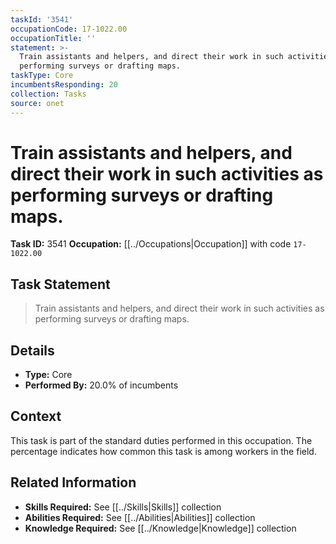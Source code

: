 ```yaml
---
taskId: '3541'
occupationCode: 17-1022.00
occupationTitle: ''
statement: >-
  Train assistants and helpers, and direct their work in such activities as
  performing surveys or drafting maps.
taskType: Core
incumbentsResponding: 20
collection: Tasks
source: onet
---
```

# Train assistants and helpers, and direct their work in such activities as performing surveys or drafting maps.

**Task ID:** 3541
**Occupation:** [[../Occupations|Occupation]] with code `17-1022.00`

## Task Statement

> Train assistants and helpers, and direct their work in such activities as performing surveys or drafting maps.

## Details

- **Type:** Core
- **Performed By:** 20.0% of incumbents

## Context

This task is part of the standard duties performed in this occupation. The percentage indicates how common this task is among workers in the field.

## Related Information

- **Skills Required:** See [[../Skills|Skills]] collection
- **Abilities Required:** See [[../Abilities|Abilities]] collection
- **Knowledge Required:** See [[../Knowledge|Knowledge]] collection
